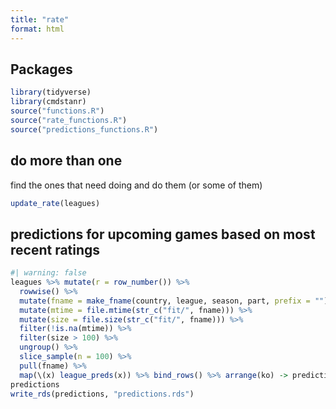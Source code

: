 ```yaml
---
title: "rate"
format: html
---
```


## Packages

```r
library(tidyverse)
library(cmdstanr)
source("functions.R")
source("rate_functions.R")
source("predictions_functions.R")
```

## do more than one

find the ones that need doing and do them (or some of them)

```r
update_rate(leagues) 
```

## predictions for upcoming games based on most recent ratings

```r
#| warning: false
leagues %>% mutate(r = row_number()) %>% 
  rowwise() %>% 
  mutate(fname = make_fname(country, league, season, part, prefix = "")) %>% 
  mutate(mtime = file.mtime(str_c("fit/", fname))) %>% 
  mutate(size = file.size(str_c("fit/", fname))) %>% 
  filter(!is.na(mtime)) %>% 
  filter(size > 100) %>% 
  ungroup() %>% 
  slice_sample(n = 100) %>% 
  pull(fname) %>% 
  map(\(x) league_preds(x)) %>% bind_rows() %>% arrange(ko) -> predictions
predictions
write_rds(predictions, "predictions.rds")
```
